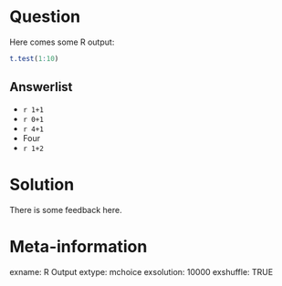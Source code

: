 Question
========
Here comes some R output:
```r
t.test(1:10)
```


Answerlist
----------
* `r 1+1`
* `r 0+1`
* `r 4+1`
* Four
* `r 1+2`

Solution
========

There is some feedback here.

Meta-information
================
exname: R Output
extype: mchoice
exsolution: 10000
exshuffle: TRUE
